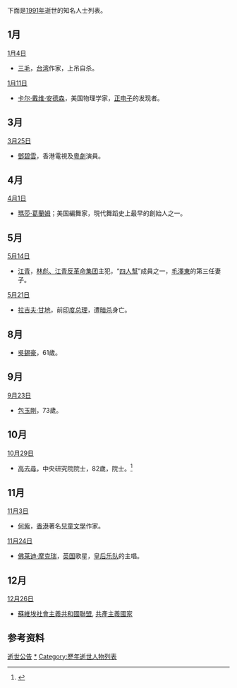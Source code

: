{{YearTopicTOC|1991|逝世人物列表}}
{{C20YearInTopic|1991年}}

下面是[[1991年|1991年]]逝世的知名人士列表。

== 1月 ==
;[[1月4日|1月4日]]
*[[三毛_(作家)|三毛]]，[[台湾|台湾]]作家，上吊自杀。

;[[1月11日|1月11日]]
*[[卡尔·戴维·安德森|卡尔·戴维·安德森]]，美国物理学家，[[正电子|正电子]]的发现者。

== 3月 ==
;[[3月25日|3月25日]]
*[[鄧碧雲|鄧碧雲]]，香港電視及[[粵劇|粵劇]]演員。

== 4月 ==
;[[4月1日|4月1日]]
*[[瑪莎·葛蘭姆|瑪莎·葛蘭姆]]；美国編舞家，現代舞蹈史上最早的創始人之一。

== 5月 ==
;[[5月14日|5月14日]]
*[[江青|江青]]，[[林彪、江青反革命集团|林彪、江青反革命集团]]主犯，“[[四人幫|四人幫]]”成員之一，[[毛澤東|毛澤東]]的第三任妻子。

;[[5月21日|5月21日]]
*[[拉吉夫·甘地|拉吉夫·甘地]]，前[[印度总理|印度总理]]，遭[[暗杀|暗杀]]身亡。

== 8月 ==
*[[吳錫豪|吳錫豪]]，61歲。

== 9月 ==
;[[9月23日|9月23日]]
*[[包玉剛|包玉剛]]，73歲。

== 10月 ==
;[[10月29日|10月29日]]
*[[高去尋|高去尋]]，中央研究院院士，82歲，院士。<ref>{{Cite web |url=https://academicians.sinica.edu.tw/index.php?func=1-D |title=逝世院士一覽表 中央研究院 |accessdate=2016-04-26 |archive-date=2016-11-02 |archive-url=https://web.archive.org/web/20161102125806/https://academicians.sinica.edu.tw/index.php?func=1-D |dead-url=no }}</ref>

== 11月 ==
;[[11月3日|11月3日]]
*[[何紫|何紫]]，[[香港|香港]]著名[[兒童文學|兒童文學]]作家。

;[[11月24日|11月24日]]
*[[佛莱迪·摩克瑞|佛莱迪·摩克瑞]]，[[英国|英国]]歌星，[[皇后乐队|皇后乐队]]的主唱。

== 12月 ==
;[[12月26日|12月26日]]
*[[蘇維埃社會主義共和國聯盟|蘇維埃社會主義共和國聯盟]], [[共產主義國家|共產主義國家]]

== 参考资料 ==
{{reflist|2}}

{{各年各月份逝世人物}}

[[Category:1991年|逝世公告]]
[[Category:1991年逝世|*]]
[[Category:歷年逝世人物列表|Category:歷年逝世人物列表]]